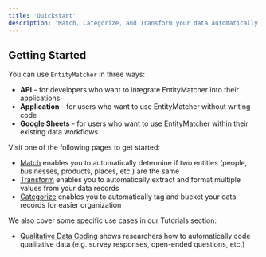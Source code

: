 ```yaml
---
title: 'Quickstart'
description: 'Match, Categorize, and Transform your data automatically'
---
```


## Getting Started

You can use `EntityMatcher` in three ways:
* **API** - for developers who want to integrate EntityMatcher into their applications
* **Application** - for users who want to use EntityMatcher without writing code
* **Google Sheets** - for users who want to use EntityMatcher within their existing data workflows

Visit one of the following pages to get started:
* [Match](/documentation/match/overview) enables you to automatically determine if two entities (people, businesses, products, places, etc.) are the same
* [Transform](/documentation/transform/overview) enables you to automatically extract and format multiple values from your data records
* [Categorize](/documentation/categorize/overview) enables you to automatically tag and bucket your data records for easier organization

We also cover some specific use cases in our Tutorials section:
* [Qualitative Data Coding](/tutorials/qualitative_data_coding) shows researchers how to automatically code qualitative data (e.g. survey responses, open-ended questions, etc.)